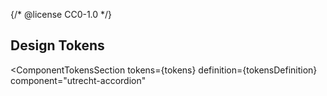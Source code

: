 {/* @license CC0-1.0 */}


<Meta title="CSS Component/Accordion/Design Tokens" />

## Design Tokens

<ComponentTokensSection
  tokens={tokens}
  definition={tokensDefinition}
  component="utrecht-accordion"
></ComponentTokensSection>
